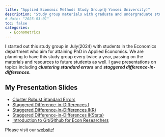 ```yaml
---
title: "Applied Economic Methods Study Group(@ Yonsei University)"
description: "Study group materials with graduate and undergraduate students in Yonsei University who aim to attain PhD in Applied Economics"
# date: "2025-03-01"
toc: false
categories:
  - Econometrics
---
```


I started out this study group in July(2024) with students in the Economics department who aim for attaining PhD in Applied Economics. We are planning to have this study group every twice a year, passing on the materials and resources to future students as well. I gave presentations on topics including ***clustering standard errors*** and ***staggered difference-in-differences***.

## My Presentation Slides
- [Cluster Robust Standard Errors](../../ref/Cluster_SE.html)
- [Staggered Difference-in-Differences I](https://www.dropbox.com/scl/fi/rrg7puid9k5btqk6cp7n4/sdid1_public.pdf?rlkey=pti5il9zfrzz0xkb4snbbfxa5&dl=0)
- [Staggered Difference-in-Differences II(R)](https://www.dropbox.com/scl/fi/qsgfkb5llvrw2ub25r5b5/sdid2-R-_public.pdf?rlkey=ks39bax5reml0qk9b8umtvhdo&dl=0)
- [Staggered Difference-in-Differences II(Stata)](https://www.dropbox.com/scl/fi/w4r8h13olp1k6zql8kphl/sdid2-STATA-_public.pdf?rlkey=g8cv3iwbfsoud66qd1qin2quu&dl=0)
- [Introduction to Git/Github for Econ Researchers](https://wyeconomics.github.io/git-intro/Slides.html#/title-slide)


Please visit our [website](https://sites.google.com/view/aem-jsc)!
